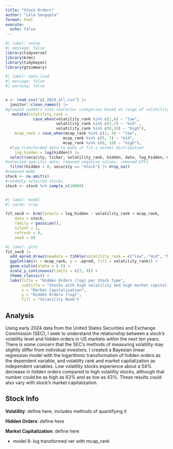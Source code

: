 ```yaml
---
title: "Stock Orders"
author: "Lela Sengupta"
format: html
execute: 
  echo: false
---
```


```r
#| label: setup
#| message: false
library(tidyverse)
library(brms)
library(tidybayes)
library(gtsummary)
```

```r
#| label: data_load
#| message: false
#| warning: false


x <- read_csv("q1_2024_all.csv") |> 
  janitor::clean_names() |>
#grouped numbers into character categories based on range of volatility ranks and mcap ranks
   mutate(volatility_rank = 
            case_when(volatility_rank %in% c(1,4) ~ "low",
                      volatility_rank %in% c(5,7) ~ "mid" ,
                      volatility_rank %in% c(8,10) ~ "high"),
    mcap_rank = case_when(mcap_rank %in% c(1, 4) ~ "low",
                         mcap_rank %in% c(5, 7) ~ "mid",
                         mcap_rank %in% c(8, 10) ~ "high"),
  #log transformed data to make it fit a normal distribution
    log_hidden = log(hidden)) |>
  select(security, ticker, volatility_rank, hidden, date, log_hidden, mcap_rank) |>
#selected specific date, removed negative values, removed ETFs
  filter(hidden > 0, security == "Stock") |> drop_na()
#removed NaNs
stock <- na.omit(x)
#randomly selected stocks
stock <- stock %>% sample_n(10000)



```


```r
#| label: model
#| cache: true

fit_sec8 <- brm(formula = log_hidden ~ volatility_rank + mcap_rank,
    data = stock,
    family = gaussian(),
    silent = 2,
    refresh = 0,
    seed = 9)
```

```r
#| label: plot
fit_sec8 |>
  add_epred_draws(newdata = tibble(volatility_rank = c("low", "mid", "high"), mcap_rank = c("low", "mid", "high"))) |>
  ggplot(aes(x = mcap_rank, y = .epred, fill = volatility_rank)) + 
  geom_violin(alpha = 0.5) + 
  scale_y_continuous(limits = c(3, 9)) +
  theme_classic() +
  labs(title = "Hidden Orders (log) per Stock Type",
       subtitle = "Stocks with high volatility and high market capitalizations experience the most hidden orders",
       x = "Market Capitalization",
       y = "Hidden Orders (log)",
       fill = "Volatility Rank")
```
## Analysis
Using early 2024 data from the United States Securities and Exchange Commission (SEC), I seek to understand the relationship between a stock's volatility level and hidden orders in US markets within the next ten years. There is some concern that the SEC's methods of measuring volatility may slightly differ from individual investors. I created a Bayesian linear regression model with the logarithmic transformation of hidden orders as the dependent variable, and volatility rank and market capitalization as independent variables. Low volatility stocks experience about a 54% decrease in hidden orders compared to high volatility stocks, although that number could be as high as 63% and as low as 43%. These results could also vary with stock's market capitalization. 


## Stock Info
**Volatility**: define here, includes methods of quantifying it

**Hidden Orders**: define here

**Market Capitalization**: define here


- model 8: log transformed ver with mcap_rank

